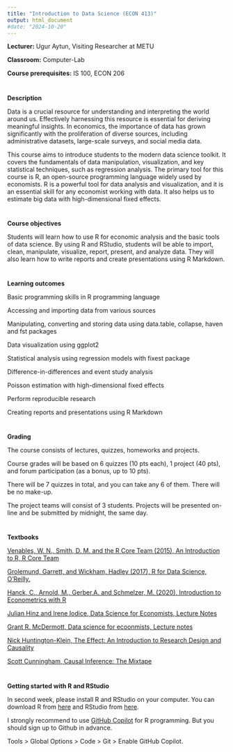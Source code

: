 ```yaml
---
title: "Introduction to Data Science (ECON 413)"
output: html_document
#date: "2024-10-20" 
---
```


**Lecturer:** Ugur Aytun, Visiting Researcher at METU

**Classroom:** Computer-Lab

**Course prerequisites:** IS 100, ECON 206

#
#

**Description**

Data is a crucial resource for understanding and interpreting the world around us. Effectively harnessing this resource is essential for deriving meaningful insights. In economics, the importance of data has grown significantly with the proliferation of diverse sources, including administrative datasets, large-scale surveys, and social media data.

This course aims to introduce students to the modern data science toolkit. It covers the fundamentals of data manipulation, visualization, and key statistical techniques, such as regression analysis. The primary tool for this course is R, an open-source programming language widely used by economists. R is a powerful tool for data analysis and visualization, and it is an essential skill for any economist working with data. It also helps us to estimate big data with high-dimensional fixed effects.

#
#

**Course objectives**

Students will learn how to use R for economic analysis and the basic tools of data science. By using R and RStudio, students will be able to import, clean, manipulate, visualize, report, present, and analyze data. They will also learn how to write reports and create presentations using R Markdown.


#
#

**Learning outcomes**

Basic programming skills in R programming language

Accessing and importing data from various sources

Manipulating, converting and storing data using data.table, collapse, haven and fst packages

Data visualization using ggplot2

Statistical analysis using regression models with fixest package

Difference-in-differences and event study analysis

Poisson estimation with high-dimensional fixed effects

Perform reproducible research

Creating reports and presentations using R Markdown

#
#
**Grading**

The course consists of lectures, quizzes, homeworks and projects.

Course grades will be based on 6 quizzes (10 pts each), 1 project (40 pts), and forum participation (as a bonus, up to 10 pts).

There will be 7 quizzes in total, and you can take any 6 of them. There will be no make-up.

The project teams will consist of 3 students. Projects will be presented on-line and be submitted by midnight, the same day.


#
#
**Textbooks**

[Venables, W. N., Smith, D. M. and the R Core Team (2015), An Introduction to R, R Core Team](https://cran.r-project.org/doc/manuals/r-release/R-intro.pdf)
    
[Grolemund, Garrett, and Wickham, Hadley (2017), R for Data Science, O’Reilly.](https://r4ds.had.co.nz/index.html)

[Hanck, C., Arnold, M., Gerber,A. and Schmelzer, M. (2020), Introduction to Econometrics with R](https://www.econometrics-with-r.org/)

[Julian Hinz and Irene Iodice, Data Science for Economists, Lecture Notes](https://datascience.julianhinz.com/)

[Grant R. McDermott, Data science for ecoonmists, Lecture notes](https://raw.githack.com/uo-ec607/lectures/master/01-intro/01-Intro.html#1)

[Nick Huntington-Klein, The Effect: An Introduction to Research Design and Causality](https://theeffectbook.net/index.html)

[Scott Cunningham, Causal Inference: The Mixtape](https://mixtape.scunning.com/)

#
#

**Getting started with R and RStudio**

In second week, please install R and RStudio on your computer. You can download R from [here](https://cran.r-project.org/) and RStudio from [here](https://www.rstudio.com/products/rstudio/download/).

I strongly recommend to use [GitHub Copilot](https://github.com/features/copilot) for R programming. But you should sign up to Github in advance. 

Tools > Global Options > Code > Git > Enable GitHub Copilot.




